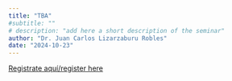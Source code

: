 ```yaml
---
title: "TBA"
#subtitle: "" 
# description: "add here a short description of the seminar" 
author: "Dr. Juan Carlos Lizarzaburu Robles"
date: "2024-10-23"
---
```


[Registrate aquí/register
here](https://aarhusuniversity.zoom.us/meeting/register/u5Yrd-Gsrz0rHdZad4jOOZec5e1-foDC97Ws)
